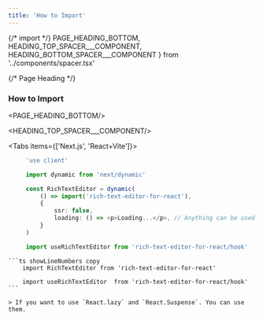 ```yaml
---
title: 'How to Import'
---
```

{/* import */}
    PAGE_HEADING_BOTTOM,
    HEADING_TOP_SPACER___COMPONENT, 
    HEADING_BOTTOM_SPACER___COMPONENT
} from '../components/spacer.tsx'



{/* Page Heading */}
### How to Import
<PAGE_HEADING_BOTTOM/>


<HEADING_TOP_SPACER___COMPONENT/>

<Tabs items={['Next.js', 'React+Vite']}>


  <Tab>

   ```ts showLineNumbers copy
        'use client'

        import dynamic from 'next/dynamic'

        const RichTextEditor = dynamic(
            () => import('rich-text-editor-for-react'),
            {
                ssr: false,
                loading: () => <p>Loading...</p>, // Anything can be used here as a loading component
            }
        )

        import useRichTextEditor from 'rich-text-editor-for-react/hook'

   ```
  </Tab>



  <Tab>

    ```ts showLineNumbers copy
        import RichTextEditor from 'rich-text-editor-for-react'
        
        import useRichTextEditor  from 'rich-text-editor-for-react/hook'
    ```

    > If you want to use `React.lazy` and `React.Suspense`. You can use them.

  </Tab>

    

</Tabs>

